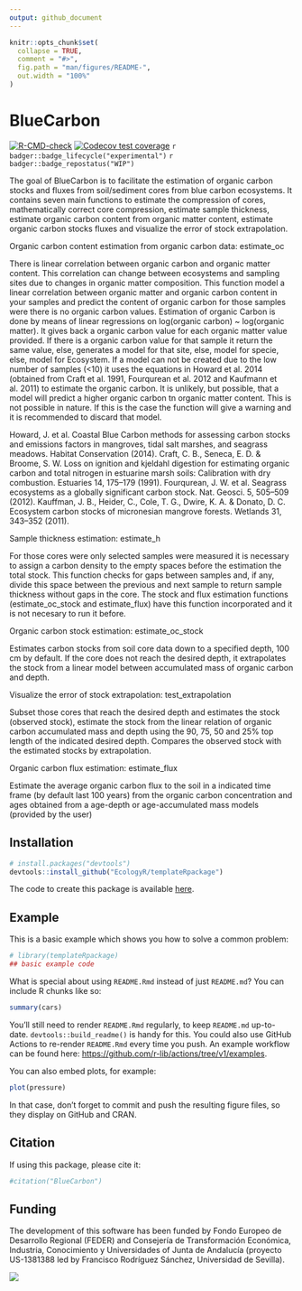 ```yaml
---
output: github_document
---
```


<!-- README.md is generated from README.Rmd. Please edit that file -->

```r
knitr::opts_chunk$set(
  collapse = TRUE,
  comment = "#>",
  fig.path = "man/figures/README-",
  out.width = "100%"
)
```

# BlueCarbon

<!-- badges: start -->
[![R-CMD-check](https://github.com/EcologyR/templateRpackage/actions/workflows/R-CMD-check.yaml/badge.svg)](https://github.com/EcologyR/templateRpackage/actions/workflows/R-CMD-check.yaml)
[![Codecov test coverage](https://codecov.io/gh/EcologyR/templateRpackage/branch/master/graph/badge.svg)](https://app.codecov.io/gh/EcologyR/templateRpackage?branch=master)
`r badger::badge_lifecycle("experimental")`
`r badger::badge_repostatus("WIP")`
<!-- `r badger::badge_codefactor("ecologyr/templaterpackage")` -->
<!-- badges: end -->

The goal of BlueCarbon is to facilitate the estimation of organic carbon stocks and fluxes from soil/sediment cores from blue carbon ecosystems. 
It contains seven main functions to estimate the compression of cores, mathematically correct core compression, estimate sample thickness, estimate organic carbon content from organic matter content, estimate organic carbon stocks fluxes and visualize the error of stock extrapolation.

Organic carbon content estimation from organic carbon data: estimate_oc

There is linear correlation between organic carbon and organic matter content. This correlation can change between ecosystems and sampling sites due to changes in organic matter composition. This function model a linear correlation between organic matter and organic carbon content in your samples and predict the content of organic carbon for those samples were there is no organic carbon values.
Estimation of organic Carbon is done by means of linear regressions on log(organic carbon) ~ log(organic matter). It gives back a organic carbon value for each organic matter value provided. If there is a organic carbon value for that sample it return the same value, else, generates a model for that site, else, model for specie, else,  model for Ecosystem. If a model can not be created due to the low number of samples (<10) it uses the equations in Howard et al. 2014 (obtained from Craft et al. 1991, Fourqurean et al. 2012 and Kaufmann et al. 2011) to estimate the organic carbon. It is unlikely, but possible, that a model will predict a higher organic carbon tn organic matter content. This is not possible in nature. If this is the case the function will give a warning and it is recommended to discard that model.

Howard, J. et al. Coastal Blue Carbon methods for assessing carbon stocks and emissions factors in mangroves, tidal salt marshes, and seagrass meadows. Habitat Conservation (2014).
Craft, C. B., Seneca, E. D. & Broome, S. W. Loss on ignition and kjeldahl digestion for estimating organic carbon and total nitrogen in estuarine marsh soils: Calibration with dry combustion. Estuaries 14, 175–179 (1991).
Fourqurean, J. W. et al. Seagrass ecosystems as a globally significant carbon stock. Nat. Geosci. 5, 505–509 (2012).
Kauffman, J. B., Heider, C., Cole, T. G., Dwire, K. A. & Donato, D. C. Ecosystem carbon stocks of micronesian mangrove forests. Wetlands 31, 343–352 (2011).


Sample thickness estimation: estimate_h

For those cores were only selected samples were measured it is necessary to assign a carbon density to the empty spaces before the estimation the total stock. This function checks for gaps between samples and, if any, divide this space between the previous and next sample to return sample thickness without gaps in the core. The stock and flux estimation functions (estimate_oc_stock and estimate_flux) have this function incorporated and it is not necesary to run it before.

Organic carbon stock estimation: estimate_oc_stock

Estimates carbon stocks from soil core data down to a specified depth, 100 cm by default. If the core does not reach the desired depth, it extrapolates the stock from a linear model between accumulated mass of organic carbon and depth.

Visualize the error of stock extrapolation: test_extrapolation

Subset those cores that reach the desired depth and estimates the stock (observed stock), estimate the stock from the linear relation of organic carbon accumulated mass and depth using the 90, 75, 50 and 25% top length of the indicated desired depth. Compares the observed stock with the estimated stocks by extrapolation.

Organic carbon flux estimation: estimate_flux

Estimate the average organic carbon flux to the soil in a indicated time frame (by default last 100 years) from the organic carbon concentration and ages obtained from a age-depth or age-accumulated mass models (provided by the user)

## Installation

``` r
# install.packages("devtools")
devtools::install_github("EcologyR/templateRpackage")
```

The code to create this package is available [here](https://gist.github.com/Pakillo/999e34301c56011138ef164363502465).


## Example

This is a basic example which shows you how to solve a common problem:

```r
# library(templateRpackage)
## basic example code
```

What is special about using `README.Rmd` instead of just `README.md`? You can include R chunks like so:

```r
summary(cars)
```

You'll still need to render `README.Rmd` regularly, to keep `README.md` up-to-date. `devtools::build_readme()` is handy for this. You could also use GitHub Actions to re-render `README.Rmd` every time you push. An example workflow can be found here: <https://github.com/r-lib/actions/tree/v1/examples>.

You can also embed plots, for example:

```r
plot(pressure)
```

In that case, don't forget to commit and push the resulting figure files, so they display on GitHub and CRAN.

## Citation

If using this package, please cite it:

```r
#citation("BlueCarbon")
```


## Funding

The development of this software has been funded by Fondo Europeo de Desarrollo Regional (FEDER) and Consejería de Transformación Económica, Industria, Conocimiento y Universidades of Junta de Andalucía (proyecto US-1381388 led by Francisco Rodríguez Sánchez, Universidad de Sevilla).

![](https://ecologyr.github.io/workshop/images/logos.png)

